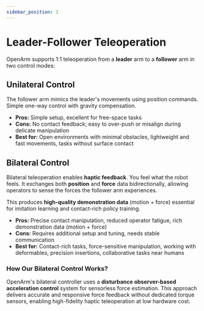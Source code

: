 ```yaml
---
sidebar_position: 1
---
```


# Leader-Follower Teleoperation

OpenArm supports 1:1 teleoperation from a **leader** arm to a **follower** arm in two control modes:

## Unilateral Control

The follower arm mimics the leader's movements using position commands. Simple one-way control with gravity compensation.

- **Pros:** Simple setup, excellent for free-space tasks
- **Cons:** No contact feedback; easy to over-push or misalign during delicate manipulation
- **Best for:** Open environments with minimal obstacles, lightweight and fast movements, tasks without surface contact

<BlockImage src="getting-started/safety-guidelines/leader-follower1.png" alt="Unilateral leader-follower control" width="100%" />

## Bilateral Control

Bilateral teleoperation enables **haptic feedback**. You feel what the robot feels. It exchanges both **position** and **force** data bidirectionally, allowing operators to sense the forces the follower arm experiences.

This produces **high-quality demonstration data** (motion + force) essential for imitation learning and contact-rich policy training.

- **Pros:** Precise contact manipulation, reduced operator fatigue, rich demonstration data (motion + force)
- **Cons:** Requires additional setup and tuning, needs stable communication
- **Best for:** Contact-rich tasks, force-sensitive manipulation, working with deformables, precision insertions, collaborative tasks near humans

### How Our Bilateral Control Works?
OpenArm's bilateral controller uses a **disturbance observer-based acceleration control** system for sensorless force estimation. This approach delivers accurate and responsive force feedback without dedicated torque sensors, enabling high-fidelity haptic teleoperation at low hardware cost.

<BlockImage src="teleop/4ch_bilateral.png" alt="Bilateral control diagram" width="40%" />